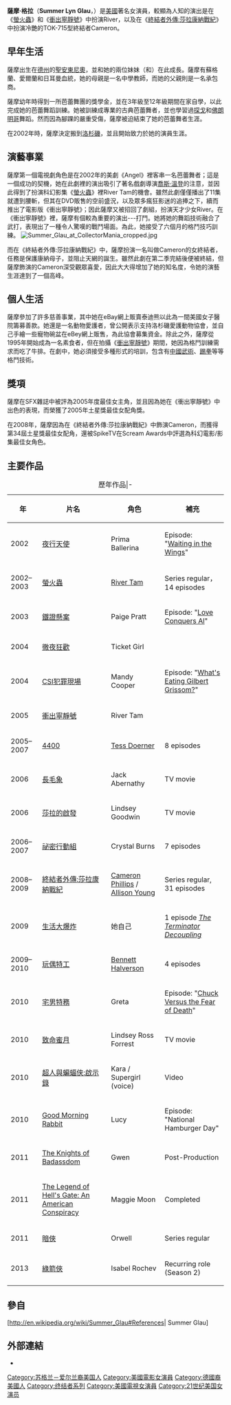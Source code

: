 {{Infobox person
| name         = Summer Glau
| image        = Summer Glau by Gage Skidmore 2.jpg
| caption      =
| birth_name   = Summer Lyn Glau
| birth_date   = {{Birth date and age|mf=yes|1981|7|24|}}
| birth_place  = {{USA}}[[德克薩斯州|德克薩斯州]][[聖安東尼奧|聖安東尼奧]]
| death_date   =
| death_place  =
| occupation   = 女演員
| years_active = 2002至今
| spouse       =瓦爾·莫里森
| children       = 2 
| signature   = Summer Glau's signature from 2008.png
| website      =
}}

'''薩摩·格拉'''（'''Summer Lyn Glau'''，{{bd|1981年|7月24日||catIdx=Glau}}）是[[美國|美國]]著名女演員，較顯為人知的演出是在《[[螢火蟲_(電視劇)|螢火蟲]]》和《[[衝出寧靜號|衝出寧靜號]]》中扮演River，以及在《[[終結者外傳|終結者外傳:莎拉康納戰紀]]》中扮演冷艷的TOK-715型終結者Cameron。

==早年生活==
薩摩出生在[[德克薩斯州|德州]]的[[聖安東尼奧|聖安東尼奧]]，並和她的兩位妹妹（{{lang|en|Christie}}和{{lang|en|Kaitlin}}）在此成長。薩摩有蘇格蘭、愛爾蘭和日耳曼血統，她的母親是一名中學教師，而她的父親則是一名承包商。

薩摩幼年時得到一所芭蕾舞團的獎學金，並在3年級至12年級期間在家自學，以此完成她的芭蕾舞蹈訓練。她被訓練成專業的古典芭蕾舞者，並也學習過[[探戈|探戈]]和[[佛朗明哥|佛朗明哥]]舞蹈。然而因為腳踝的嚴重受傷，薩摩被迫結束了她的芭蕾舞者生涯。

在2002年時，薩摩決定搬到[[洛杉磯|洛杉磯]]，並且開始致力於她的演員生涯。

==演藝事業==
薩摩第一個電視劇角色是在2002年的美劇《Angel》裡客串一名芭蕾舞者；這是一個成功的契機，她在此劇裡的演出吸引了著名戲劇導演[[喬斯·溫登|喬斯·溫登]]的注意，並因此得到了扮演科幻影集《[[螢火蟲_(電視劇)|螢火蟲]]》裡River Tam的機會。雖然此劇僅僅播出了11集就遭到腰斬，但其在DVD販售的空前盛況，以及眾多瘋狂影迷的追捧之下，續而推出了電影版《衝出寧靜號》；因此薩摩又被招回了劇組，扮演天才少女River。在《衝出寧靜號》裡，薩摩有個較為重要的演出---打鬥。她將她的舞蹈技術融合了武打，表現出了一種令人驚嘆的戰鬥場面。為此，她接受了六個月的格鬥技巧訓練。
[[File:Summer_Glau_at_CollectorMania_cropped.jpg|thumb]]

而在《終結者外傳:莎拉康納戰紀》中，薩摩扮演一名叫做Cameron的女終結者，任務是保護康納母子，並阻止天網的誕生。雖然此劇在第二季完結後便被終結，但薩摩飾演的Cameron深受觀眾喜愛，因此大大得增加了她的知名度，令她的演藝生涯達到了一個高峰。

==個人生活==
薩摩參加了許多慈善事業，其中她在eBay網上販賣泰迪熊以此為一間美國女子醫院籌募善款。她還是一名動物愛護者，曾公開表示支持洛杉磯愛護動物協會，並自己手繪一些寵物碗盆在eBey網上販售，為此協會募集資金。除此之外，薩摩從1995年開始成為一名素食者，但在拍攝《[[衝出寧靜號|衝出寧靜號]]》期間，她因為格鬥訓練需求而吃了牛排。在劇中，她必須接受多種形式的培訓，包含有[[中國武術|中國武術]]、[[踢拳|踢拳]]等等格鬥技術。

==獎項==
薩摩在SFX雜誌中被評為2005年度最佳女主角，並且因為她在《衝出寧靜號》中出色的表現，而榮獲了2005年土星獎最佳女配角獎。

在2008年，薩摩因為在《終結者外傳:莎拉康納戰紀》中飾演Cameron，而獲得第34屆土星獎最佳女配角，還被SpikeTV在Scream Awards中評選為科幻電影/影集最佳女角色。

==主要作品==

{| class="wikitable sortable"
|+ 歷年作品|-
! 年
! 片名
! 角色
! class="unsortable" | 補充
|-
| 2002
| [[Angel_(TV_series)|夜行天使]]
| Prima Ballerina
| Episode: "[[Waiting_in_the_Wings_(Angel)|Waiting in the Wings]]"
|-
| 2002–2003
| [[螢火蟲_(電視劇)|螢火蟲]]
| [[River_Tam|River Tam]]
| Series regular， 14 episodes
|-
| 2003
| [[鐵證懸案|鐵證懸案]]
| Paige Pratt
| Episode: "[[Cold_Case_(season_1)#Episodes|Love Conquers Al]]"
|-
| 2004
| [[徹夜狂歡|徹夜狂歡]]
| Ticket Girl
| 
|-
| 2004
| [[CSI犯罪現場|CSI犯罪現場]]
| Mandy Cooper
| Episode: "[[CSI:_Crime_Scene_Investigation_(season_5)#Episodes|What's Eating Gilbert Grissom?]]"
|-
| 2005
| [[衝出寧靜號|衝出寧靜號]]
| River Tam
| 
|-
| 2005–2007
| [[4400|4400]]
| [[Tess_Doerner|Tess Doerner]]
| 8 episodes
|-
| 2006
| [[長毛象|長毛象]]
| Jack Abernathy
| TV movie
|-
| 2006
| [[莎拉的啟發|莎拉的啟發]]
| Lindsey Goodwin
| TV movie
|-
| 2006–2007
| [[祕密行動組|祕密行動組]]
| Crystal Burns
| 7 episodes
|-
| 2008–2009
| [[終結者外傳|終結者外傳:莎拉康納戰紀]]
| [http://en.wikipedia.org/wiki/Cameron_(Terminator) Cameron Phillips] / [http://en.wikipedia.org/wiki/List_of_Terminator:_The_Sarah_Connor_Chronicles_minor_characters#Allison_Young Allison Young]
| Series regular, 31 episodes
|-
|2009
|[[生活大爆炸|生活大爆炸]]
|她自己
|1 episode ''[[The_Terminator_Decoupling|The Terminator Decoupling]]''
|-
| 2009–2010
| [[玩偶特工|玩偶特工]]
| [[List_of_Dollhouse_characters#Bennett_Halverson|Bennett Halverson]]
| 4 episodes
|-
| 2010
| [[宅男特務|宅男特務]]
| Greta
| Episode: "[[Chuck_Versus_the_Fear_of_Death|Chuck Versus the Fear of Death]]"
|-
| 2010
| [[致命蜜月|致命蜜月]]
| Lindsey Ross Forrest
| TV movie
|-
| 2010
| [[超人與蝙蝠侠:啟示錄|超人與蝙蝠侠:啟示錄]]
| Kara / Supergirl (voice)
| Video
|-
| 2010
| [[Good_Morning_Rabbit|Good Morning Rabbit]]
| Lucy
| Episode: "National Hamburger Day"
|-
| 2011
| [[The_Knights_of_Badassdom|The Knights of Badassdom]]
| Gwen
| Post-Production
|-
| 2011
| [[The_Legend_of_Hell's_Gate:_An_American_Conspiracy|The Legend of Hell's Gate: An American Conspiracy]]
| Maggie Moon
| Completed
|-
| 2011
| [[暗俠|暗俠]]
| Orwell
| Series regular
|-
| 2013
| [[綠箭俠|綠箭俠]]
| Isabel Rochev
| Recurring role (Season 2)
|}

==參自==

[http://en.wikipedia.org/wiki/Summer_Glau#References| Summer Glau]

==外部連結==
{{Commons category|Summer Glau}}
* {{IMDb name|1132359}}

{{Authority control}}
{{DEFAULTSORT:Glau, Summer}}
[[Category:苏格兰－爱尔兰裔美国人|Category:苏格兰－爱尔兰裔美国人]]
[[Category:美國電影女演員|Category:美國電影女演員]]
[[Category:德國裔美國人|Category:德國裔美國人]]
[[Category:终结者系列|Category:终结者系列]]
[[Category:美國電視女演員|Category:美國電視女演員]]
[[Category:21世纪美国女演员|Category:21世纪美国女演员]]